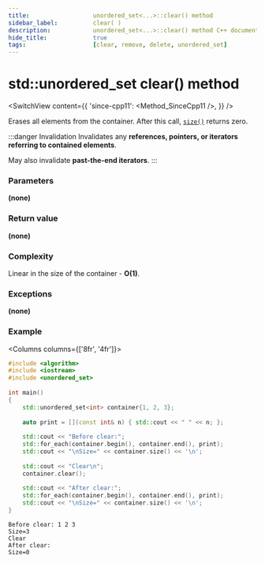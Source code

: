 ```yaml
---
title:					unordered_set<...>::clear() method
sidebar_label:			clear( )
description:			unordered_set<...>::clear() method C++ documentation
hide_title:				true
tags:					[clear, remove, delete, unordered_set]
---
```



<!----------------- Codes ---------------------->

<!-- clear() -->

# std::unordered_set clear() method

<SwitchView content={{
    'since-cpp11': <Method_SinceCpp11 />,
    }} />

Erases all elements from the container. After this call, [`size()`](/docs/containers/sets/unordered-set/size) returns zero.

:::danger Invalidation
Invalidates any **references, pointers, or iterators referring to contained elements**.

May also invalidate **past-the-end iterators**.
:::

### Parameters

**(none)**

### Return value

**(none)**

### Complexity

Linear in the size of the container - **O(1)**.

### Exceptions

**(none)**

### Example

<Columns columns={['8fr', '4fr']}>
<div>

```cpp title='Main.cpp' showLineNumbers
#include <algorithm>
#include <iostream>
#include <unordered_set>
 
int main()
{
    std::unordered_set<int> container{1, 2, 3};
 
    auto print = [](const int& n) { std::cout << " " << n; };
 
    std::cout << "Before clear:";
    std::for_each(container.begin(), container.end(), print);
    std::cout << "\nSize=" << container.size() << '\n';
 
    std::cout << "Clear\n";
    container.clear();
 
    std::cout << "After clear:";
    std::for_each(container.begin(), container.end(), print);
    std::cout << "\nSize=" << container.size() << '\n';
}
```

</div>
<div>

```plaintext title="Possible output"
Before clear: 1 2 3
Size=3
Clear
After clear:
Size=0
```

</div>
</Columns>
